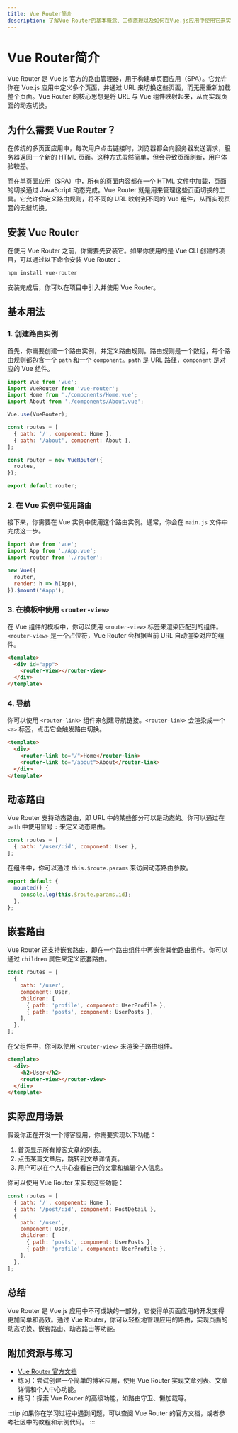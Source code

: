 ```yaml
---
title: Vue Router简介
description: 了解Vue Router的基本概念、工作原理以及如何在Vue.js应用中使用它来实现路由功能。
---
```


# Vue Router简介

Vue Router 是 Vue.js 官方的路由管理器，用于构建单页面应用（SPA）。它允许你在 Vue.js 应用中定义多个页面，并通过 URL 来切换这些页面，而无需重新加载整个页面。Vue Router 的核心思想是将 URL 与 Vue 组件映射起来，从而实现页面的动态切换。

## 为什么需要 Vue Router？

在传统的多页面应用中，每次用户点击链接时，浏览器都会向服务器发送请求，服务器返回一个新的 HTML 页面。这种方式虽然简单，但会导致页面刷新，用户体验较差。

而在单页面应用（SPA）中，所有的页面内容都在一个 HTML 文件中加载，页面的切换通过 JavaScript 动态完成。Vue Router 就是用来管理这些页面切换的工具。它允许你定义路由规则，将不同的 URL 映射到不同的 Vue 组件，从而实现页面的无缝切换。

## 安装 Vue Router

在使用 Vue Router 之前，你需要先安装它。如果你使用的是 Vue CLI 创建的项目，可以通过以下命令安装 Vue Router：

```bash
npm install vue-router
```

安装完成后，你可以在项目中引入并使用 Vue Router。

## 基本用法

### 1. 创建路由实例

首先，你需要创建一个路由实例，并定义路由规则。路由规则是一个数组，每个路由规则都包含一个 `path` 和一个 `component`。`path` 是 URL 路径，`component` 是对应的 Vue 组件。

```javascript
import Vue from 'vue';
import VueRouter from 'vue-router';
import Home from './components/Home.vue';
import About from './components/About.vue';

Vue.use(VueRouter);

const routes = [
  { path: '/', component: Home },
  { path: '/about', component: About },
];

const router = new VueRouter({
  routes,
});

export default router;
```

### 2. 在 Vue 实例中使用路由

接下来，你需要在 Vue 实例中使用这个路由实例。通常，你会在 `main.js` 文件中完成这一步。

```javascript
import Vue from 'vue';
import App from './App.vue';
import router from './router';

new Vue({
  router,
  render: h => h(App),
}).$mount('#app');
```

### 3. 在模板中使用 `<router-view>`

在 Vue 组件的模板中，你可以使用 `<router-view>` 标签来渲染匹配到的组件。`<router-view>` 是一个占位符，Vue Router 会根据当前 URL 自动渲染对应的组件。

```html
<template>
  <div id="app">
    <router-view></router-view>
  </div>
</template>
```

### 4. 导航

你可以使用 `<router-link>` 组件来创建导航链接。`<router-link>` 会渲染成一个 `<a>` 标签，点击它会触发路由切换。

```html
<template>
  <div>
    <router-link to="/">Home</router-link>
    <router-link to="/about">About</router-link>
  </div>
</template>
```

## 动态路由

Vue Router 支持动态路由，即 URL 中的某些部分可以是动态的。你可以通过在 `path` 中使用冒号 `:` 来定义动态路由。

```javascript
const routes = [
  { path: '/user/:id', component: User },
];
```

在组件中，你可以通过 `this.$route.params` 来访问动态路由参数。

```javascript
export default {
  mounted() {
    console.log(this.$route.params.id);
  },
};
```

## 嵌套路由

Vue Router 还支持嵌套路由，即在一个路由组件中再嵌套其他路由组件。你可以通过 `children` 属性来定义嵌套路由。

```javascript
const routes = [
  {
    path: '/user',
    component: User,
    children: [
      { path: 'profile', component: UserProfile },
      { path: 'posts', component: UserPosts },
    ],
  },
];
```

在父组件中，你可以使用 `<router-view>` 来渲染子路由组件。

```html
<template>
  <div>
    <h2>User</h2>
    <router-view></router-view>
  </div>
</template>
```

## 实际应用场景

假设你正在开发一个博客应用，你需要实现以下功能：

1. 首页显示所有博客文章的列表。
2. 点击某篇文章后，跳转到文章详情页。
3. 用户可以在个人中心查看自己的文章和编辑个人信息。

你可以使用 Vue Router 来实现这些功能：

```javascript
const routes = [
  { path: '/', component: Home },
  { path: '/post/:id', component: PostDetail },
  {
    path: '/user',
    component: User,
    children: [
      { path: 'posts', component: UserPosts },
      { path: 'profile', component: UserProfile },
    ],
  },
];
```

## 总结

Vue Router 是 Vue.js 应用中不可或缺的一部分，它使得单页面应用的开发变得更加简单和高效。通过 Vue Router，你可以轻松地管理应用的路由，实现页面的动态切换、嵌套路由、动态路由等功能。

## 附加资源与练习

- [Vue Router 官方文档](https://router.vuejs.org/)
- 练习：尝试创建一个简单的博客应用，使用 Vue Router 实现文章列表、文章详情和个人中心功能。
- 练习：探索 Vue Router 的高级功能，如路由守卫、懒加载等。

:::tip
如果你在学习过程中遇到问题，可以查阅 Vue Router 的官方文档，或者参考社区中的教程和示例代码。
:::